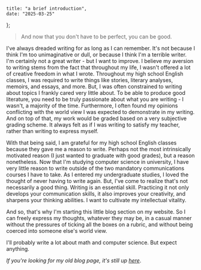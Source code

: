     title: "a brief introduction",
    date: "2025-03-25"
};

> And now that you don't have to be perfect, you can be good.

I've always dreaded writing for as long as I can remember.
It's not because I think I'm too unimaginative or dull,
or because I think I'm a terrible writer. I'm certainly not a great
writer - but I want to improve. I believe
my aversion to writing stems from the fact that throughout
my life, I wasn't offered a lot of creative freedom in what
I wrote. Throughout
my high school English classes, I was required to write things like
stories, literary analyses, memoirs, and essays, and more. But,
I was often constrained
to writing about topics I frankly cared very little about.
To be able to produce good literature,
you need to be truly passionate about what you are writing - I wasn't,
a majority of the time. Furthermore, I often found
my opinions conflicting with the world view I was expected to demonstrate
in my writing. And on top of that, my work would be graded based on a very
subjective grading scheme. It always felt as if I was writing to satisfy my
teacher, rather than writing to express myself.

With that being said, I am grateful for my high school English classes
because they gave me a reason to write. Perhaps not the most intrinsically motivated reason
(I just wanted to graduate with good grades), but a reason nonetheless.
Now that I'm studying computer science in university, I have very little reason to write
outside of the two mandatory communications courses I have to take. As I entered my
undergraduate studies, I loved the thought of never having to write again. But, I've
come to realize that's not necessarily a good thing. Writing is an essential skill. Practicing it
not only develops your communication skills, it also improves your creativity, and
sharpens your thinking abilities. I want to cultivate my intellectual vitality.

And so, that's why I'm starting this little blog section on my website. So I can
freely express my thoughts, whatever they may be, in a casual manner without
the pressures of ticking all the boxes on a rubric, and without being coerced
into someone else's world view. 

I'll probably write a lot about math and computer science. But expect
anything.

*If you're looking for my old blog page, it's still up [here](https://blog.stimsina.com)*.
